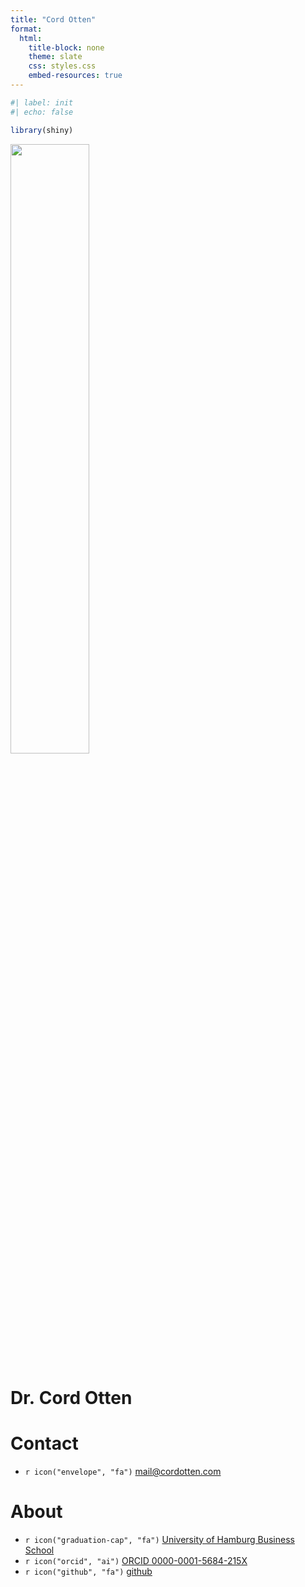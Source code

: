 ```yaml
---
title: "Cord Otten"
format:
  html:
    title-block: none
    theme: slate
    css: styles.css
    embed-resources: true
---
```


```r
#| label: init
#| echo: false

library(shiny)
```

![](PORTRAIT.png){fig-alt="Portrait of Cord Otten" fig-align="center" width="50%"}

# Dr. Cord Otten

# Contact

-   `r icon("envelope", "fa")` [mail\@cordotten.com](mailto:mail@cordotten.com)\

# About

-   `r icon("graduation-cap", "fa")` [University of Hamburg Business School](https://www.bwl.uni-hamburg.de/mp/team/cord-otten.html)
-   `r icon("orcid", "ai")` [ORCID 0000-0001-5684-215X](https://orcid.org/0000-0001-5684-215X)
-   `r icon("github", "fa")` [github](https://github.com/cord-otten)
